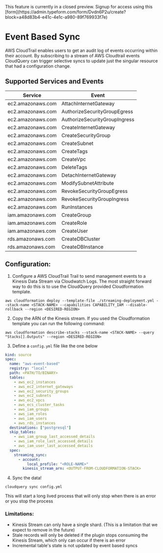
<Callout type="info">
This feature is currently in a closed preview. Signup for access using this [form](https://admin.typeform.com/form/Dvdn6P2u/create?block=a48d83b4-e41c-4e1c-a980-89f769933f7e)
</Callout>

# Event Based Sync

AWS CloudTrail enables users to get an audit log of events occurring within their account. By subscribing to a stream of AWS Cloudtrail events CloudQuery can trigger selective syncs to update just the singular resource that had a configuration change.


## Supported Services and Events
Service | Event 
-|-|
ec2.amazonaws.com | AttachInternetGateway
ec2.amazonaws.com | AuthorizeSecurityGroupEgress
ec2.amazonaws.com | AuthorizeSecurityGroupIngress
ec2.amazonaws.com | CreateInternetGateway
ec2.amazonaws.com | CreateSecurityGroup
ec2.amazonaws.com | CreateSubnet
ec2.amazonaws.com | CreateTags
ec2.amazonaws.com | CreateVpc
ec2.amazonaws.com | DeleteTags
ec2.amazonaws.com | DetachInternetGateway
ec2.amazonaws.com | ModifySubnetAttribute
ec2.amazonaws.com | RevokeSecurityGroupEgress
ec2.amazonaws.com | RevokeSecurityGroupIngress
ec2.amazonaws.com | RunInstances
iam.amazonaws.com | CreateGroup
iam.amazonaws.com | CreateRole
iam.amazonaws.com | CreateUser
rds.amazonaws.com | CreateDBCluster
rds.amazonaws.com | CreateDBInstance


## Configuration:

1. Configure a AWS CloudTrail Trail to send management events to a Kinesis Data Stream via Cloudwatch Logs. The most straight forward way to do this is to use the CloudQuery provided Cloudformation template.

```
aws cloudformation deploy --template-file ./streaming-deployment.yml --stack-name <STACK-NAME> --capabilities CAPABILITY_IAM --disable-rollback --region <DESIRED-REGION>
```

2. Copy the ARN of the Kinesis stream. If you used the Cloudformation template you can run the following command:
```
aws cloudformation describe-stacks --stack-name <STACK-NAME> --query "Stacks[].Outputs" --region <DESIRED-REGION>
```

3. Define a `config.yml` file like the one below

``` yaml
kind: source
spec:
  name: "aws-event-based"
  registry: "local"
  path: <PATH/TO/BINARY>
  tables:
    - aws_ec2_instances
    - aws_ec2_internet_gateways
    - aws_ec2_security_groups
    - aws_ec2_subnets
    - aws_ec2_vpcs
    - aws_ecs_cluster_tasks
    - aws_iam_groups
    - aws_iam_roles
    - aws_iam_users
    - aws_rds_instances
  destinations: ["postgresql"]
  skip_tables:
    - aws_iam_group_last_accessed_details
    - aws_iam_role_last_accessed_details
    - aws_iam_user_last_accessed_details
  spec:
    streaming_sync:
      - account:
          local_profile: "<ROLE-NAME>"
        kinesis_stream_arn: <OUTPUT-FROM-CLOUDFORMATION-STACK>
```

4. Sync the data! 
```
cloudquery sync config.yml
```

This will start a long lived process that will only stop when there is an error or you stop the process


### Limitations:
- Kinesis Stream can only have a single shard. (This is a limitation that we expect to remove in the future)
- Stale records will only be deleted if the plugin stops consuming the Kinesis Stream, which only can occur if there is an error
- Incremental table's state is not updated by event based syncs